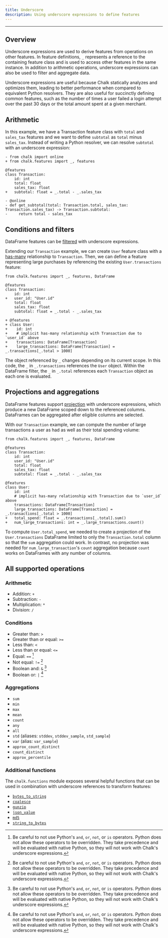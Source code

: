```yaml
---
title: Underscore
description: Using underscore expressions to define features
---
```


---

## Overview

Underscore expressions are used to derive features from operations on other features. In feature definitions, `_`
represents a reference to the containing feature class and is used to access other features in the same instance. In
addition to arithmetic operations, underscore expressions can also be used to filter and aggregate data.

Underscore expressions are useful because Chalk statically analyzes and optimizes them, leading to better performance
when compared to equivalent Python resolvers. They are also useful for succinctly defining common features, such as the
number of times a user failed a login attempt over the past 30 days or the total amount spent at a given merchant.

## Arithmetic

In this example, we have a Transaction feature class with `total` and `sales_tax` features and we want to define
`subtotal` as `total` minus `sales_tax`. Instead of writing a Python resolver, we can resolve `subtotal` with an
underscore expression:

```diff-py
- from chalk import online
+ from chalk.features import _, features

@features
class Transaction:
    id: int
    total: float
    sales_tax: float
+   subtotal: float = _.total - _.sales_tax

- @online
- def get_subtotal(total: Transaction.total, sales_tax: Transaction.sales_tax) -> Transaction.subtotal:
-     return total - sales_tax
```

## Conditions and filters

DataFrame features can be [filtered](/docs/dataframe#filters) with underscore expressions.

Extending our `Transaction` example, we can create `User` feature class with a [has-many](/docs/has-many) relationship
to `Transaction`. Then, we can define a feature representing large purchases by referencing the existing
`User.transactions` feature:

```diff-py
from chalk.features import _, features, DataFrame

@features
class Transaction:
    id: int
+   user_id: "User.id"
    total: float
    sales_tax: float
    subtotal: float = _.total - _.sales_tax

+ @features
+ class User:
+    id: int
+    # implicit has-many relationship with Transaction due to `user_id` above
+    transactions: DataFrame[Transaction]
+    large_transactions: DataFrame[Transaction] = _.transactions[_.total > 1000]
```

The object referenced by `_` changes depending on its current scope. In this code, the `_` in `_.transactions`
references the `User` object. Within the DataFrame filter, the `_` in `_.total` references each `Transaction` object as
each one is evaluated.

## Projections and aggregations

DataFrame features support [projection](/docs/dataframe#projections) with underscore expressions, which produce a new
DataFrame scoped down to the referenced columns. DataFrames can be aggregated after eligible columns are selected.

With our `Transaction` example, we can compute the number of large transactions a user as had as well as their total
spending volume:

```diff-py
from chalk.features import _, features, DataFrame

@features
class Transaction:
    id: int
    user_id: "User.id"
    total: float
    sales_tax: float
    subtotal: float = _.total - _.sales_tax

@features
class User:
    id: int
    # implicit has-many relationship with Transaction due to `user_id` above
    transactions: DataFrame[Transaction]
    large_transactions: DataFrame[Transaction] = _.transactions[_.total > 1000]
+   total_spend: float = _.transactions[_.total].sum()
+   num_large_transactions: int = _.large_transactions.count()
```

To compute `User.total_spend`, we needed to create a projection of the `User.transactions` DataFrame limited to only the
`Transaction.total` column so that the `sum` aggregation could work. In contrast, no projection was needed for
`num_large_transaction`'s `count` aggregation because `count` works on DataFrames with any number of columns.

## All supported operations

### Arithmetic
* Addition: `+`
* Subtraction: `-`
* Multiplication: `*`
* Division: `/`

### Conditions
* Greater than: `>`
* Greater than or equal: `>=`
* Less than: `<`
* Less than or equal: `<=`
* Equal: `==` [^1]
* Not equal: `!=` [^1]
* Boolean and: `&` [^1]
* Boolean or: `|` [^1]

### Aggregations
* `sum`
* `min`
* `max`
* `mean`
* `count`
* `any`
* `all`
* `std` (aliases: `stddev`, `stddev_sample`, `std_sample`)
* `var` (alias: `var_sample`)
* `approx_count_distinct`
* `count_distinct`
* `approx_percentile`

### Additional functions
The `chalk.functions` module exposes several helpful functions that can be used in
combination with underscore references to transform features:

* [`bytes_to_string`](/api-docs#bytes_to_string)
* [`coalesce`](/api-docs#coalesce)
* [`gunzip`](/api-docs#gunzip)
* [`json_value`](/api-docs#json_value)
* [`md5`](/api-docs#md5)
* [`string_to_bytes`](/api-docs#string_to_bytes)

[^1]: Be careful to not use Python's `and`, `or`, `not`, or `is` operators. Python does not allow these operators to be
overridden. They take precedence and will be evaluated with native Python, so they will not work with Chalk's underscore
expressions.
